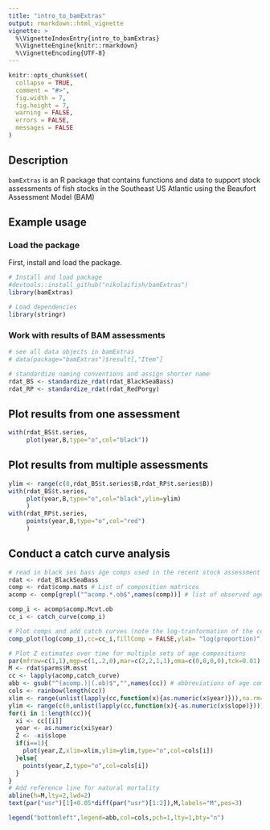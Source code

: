 ```yaml
---
title: "intro_to_bamExtras"
output: rmarkdown::html_vignette
vignette: >
  %\VignetteIndexEntry{intro_to_bamExtras}
  %\VignetteEngine{knitr::rmarkdown}
  %\VignetteEncoding{UTF-8}
---
```


```r
knitr::opts_chunk$set(
  collapse = TRUE,
  comment = "#>",
  fig.width = 7,
  fig.height = 7,
  warning = FALSE,
  errors = FALSE,
  messages = FALSE
)
```

## Description

`bamExtras` is an R package that contains functions and data to support
stock assessments of fish stocks in the Southeast US Atlantic using the Beaufort
Assessment Model (BAM)

## Example usage

### Load the package

First, install and load the package. 

```r
# Install and load package
#devtools::install_github("nikolaifish/bamExtras")
library(bamExtras)

# Load dependencies
library(stringr)
```

### Work with results of BAM assessments

```r
# see all data objects in bamExtras
# data(package="bamExtras")$result[,"Item"]

# standardize naming conventions and assign shorter name
rdat_BS <- standardize_rdat(rdat_BlackSeaBass)
rdat_RP <- standardize_rdat(rdat_RedPorgy)
```

## Plot results from one assessment

```r
with(rdat_BS$t.series,
     plot(year,B,type="o",col="black"))
```

## Plot results from multiple assessments

```r
ylim <- range(c(0,rdat_BS$t.series$B,rdat_RP$t.series$B))
with(rdat_BS$t.series,
     plot(year,B,type="o",col="black",ylim=ylim)
     )
with(rdat_RP$t.series,
     points(year,B,type="o",col="red")
     )
```

## Conduct a catch curve analysis

```r
# read in black ses bass age comps used in the recent stock assessment
rdat <- rdat_BlackSeaBass
comp <- rdat$comp.mats # List of composition matrices
acomp <- comp[grepl("^acomp.*.ob$",names(comp))] # list of observed age composition matrices

comp_i <- acomp$acomp.Mcvt.ob
cc_i <- catch_curve(comp_i)

# Plot comps and add catch curves (note the log-tranformation of the composition data)
comp_plot(log(comp_i),cc=cc_i,fillComp = FALSE,ylab= "log(proportion)",xlab="age",title="black sea bass commercial handline catch curves")

# Plot Z estimates over time for multiple sets of age compositions
par(mfrow=c(1,1),mgp=c(1,.2,0),mar=c(2,2,1,1),oma=c(0,0,0,0),tck=0.01)
M <- rdat$parms$M.msst
cc <- lapply(acomp,catch_curve)
abb <- gsub("^(acomp.)|(.ob)$","",names(cc)) # abbreviations of age composition fleets
cols <- rainbow(length(cc))
xlim <- range(unlist(lapply(cc,function(x){as.numeric(x$year)})),na.rm=TRUE)
ylim <- range(c(0,unlist(lapply(cc,function(x){-as.numeric(x$slope)}))),na.rm=TRUE)
for(i in 1:length(cc)){
  xi <- cc[[i]]
  year <- as.numeric(xi$year)
  Z <- -xi$slope
  if(i==1){
    plot(year,Z,xlim=xlim,ylim=ylim,type="o",col=cols[i])
  }else{
    points(year,Z,type="o",col=cols[i])
  }
}
# Add reference line for natural mortality
abline(h=M,lty=2,lwd=2)
text(par("usr")[1]+0.05*diff(par("usr")[1:2]),M,labels="M",pos=3)

legend("bottomleft",legend=abb,col=cols,pch=1,lty=1,bty="n")
```
